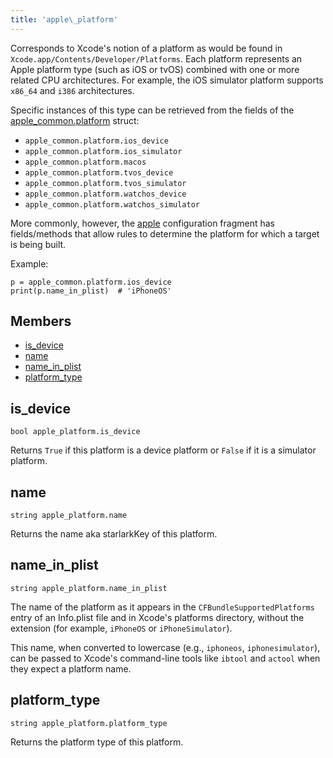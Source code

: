 ```yaml
---
title: 'apple\_platform'
---
```




Corresponds to Xcode's notion of a platform as would be found in `Xcode.app/Contents/Developer/Platforms`. Each platform represents an Apple platform type (such as iOS or tvOS) combined with one or more related CPU architectures. For example, the iOS simulator platform supports `x86_64` and `i386` architectures.

Specific instances of this type can be retrieved from the fields of the [apple\_common.platform](../toplevel/apple_common.html#platform) struct:

- `apple_common.platform.ios_device`
- `apple_common.platform.ios_simulator`
- `apple_common.platform.macos`
- `apple_common.platform.tvos_device`
- `apple_common.platform.tvos_simulator`
- `apple_common.platform.watchos_device`
- `apple_common.platform.watchos_simulator`

More commonly, however, the [apple](../fragments/apple.html) configuration fragment has fields/methods that allow rules to determine the platform for which a target is being built.

Example:

```
p = apple_common.platform.ios_device
print(p.name_in_plist)  # 'iPhoneOS'

```

## Members

- [is\_device](#is_device)
- [name](#name)
- [name\_in\_plist](#name_in_plist)
- [platform\_type](#platform_type)

## is\_device

```
bool apple_platform.is_device
```

 Returns `True` if this platform is a device platform or `False` if it is a simulator platform.



## name

```
string apple_platform.name
```

 Returns the name aka starlarkKey of this platform.



## name\_in\_plist

```
string apple_platform.name_in_plist
```

 The name of the platform as it appears in the `CFBundleSupportedPlatforms` entry of an Info.plist file and in Xcode's platforms directory, without the extension (for example, `iPhoneOS` or `iPhoneSimulator`).

This name, when converted to lowercase (e.g., `iphoneos`, `iphonesimulator`), can be passed to Xcode's command-line tools like `ibtool` and `actool` when they expect a platform name.



## platform\_type

```
string apple_platform.platform_type
```

 Returns the platform type of this platform.
